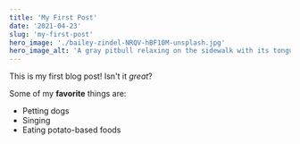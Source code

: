 ```yaml
---
title: 'My First Post'
date: '2021-04-23'
slug: 'my-first-post'
hero_image: './bailey-zindel-NRQV-hBF10M-unsplash.jpg'
hero_image_alt: 'A gray pitbull relaxing on the sidewalk with its tongue hanging out'
---
```


This is my first blog post! Isn't it _great_?

Some of my **favorite** things are:

- Petting dogs
- Singing
- Eating potato-based foods
